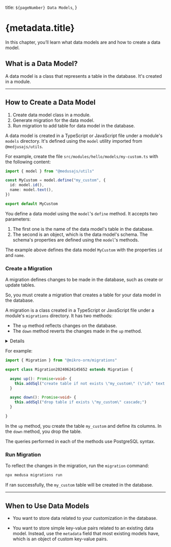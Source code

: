   title: `${pageNumber} Data Models`,
}

# {metadata.title}

In this chapter, you’ll learn what data models are and how to create a data model.

## What is a Data Model?

A data model is a class that represents a table in the database. It's created in a module.

---

## How to Create a Data Model

<Note title="Steps Summary">

1. Create data model class in a module.
2. Generate migration for the data model.
4. Run migration to add table for data model in the database.

</Note>

A data model is created in a TypeScript or JavaScript file under a module's `models` directory. It's defined using the `model` utility imported from `@medjusajs/utils`.

For example, create the file `src/modules/hello/models/my-custom.ts` with the following content:

```ts title="src/modules/hello/models/my-custom.ts"
import { model } from "@medusajs/utils"

const MyCustom = model.define("my_custom", {
  id: model.id(),
  name: model.text(),
})

export default MyCustom
```

You define a data model using the `model`'s `define` method. It accepts two parameters:

1. The first one is the name of the data model's table in the database.
2. The second is an object, which is the data model's schema. The schema's properties are defined using the `model`'s methods.

The example above defines the data model `MyCustom` with the properties `id` and `name`. 

### Create a Migration

A migration defines changes to be made in the database, such as create or update tables.

So, you must create a migration that creates a table for your data model in the database.

A migration is a class created in a TypeScript or JavaScript file under a module's `migrations` directory. It has two methods:

- The `up` method reflects changes on the database.
- The `down` method reverts the changes made in the `up` method.

<Details summaryContent="Generate Migration">
  To generate migrations:

  1. Create the file `src/modules/hello/migrations-config.ts` with the following content:

  ```ts highlights={[["7", '"medusa-hello"', "Use any database name relevant for your module."]]}
  import { defineMikroOrmCliConfig } from "@medusajs/utils"
  import path from "path"
  import MyCustom from "./models/my-custom"

  export default defineMikroOrmCliConfig({
    entities: [MyCustom] as any[],
    databaseName: "medusa-hello",
    migrations: {
      path: path.join(__dirname, "migrations"),
    },
  })
  ```

  2. Run the following command in the root directory of your Medusa application:

  ```bash
  npx cross-env MIKRO_ORM_CLI=./src/modules/hello/migrations-config.ts mikro-orm migration:create
  ```

  <Note title="Tip">

  Add this command as a script in `package.json` for easy usage in the future. Use this command whenever you want to generate a new migration in your module.

  </Note>

  After running the command, a migration file is generated under the `src/modules/hello/migrations` directory.
  
</Details>

For example:

```ts title="src/modules/migrations/Migration20240429090012.ts"
import { Migration } from "@mikro-orm/migrations"

export class Migration20240624145652 extends Migration {

  async up(): Promise<void> {
    this.addSql("create table if not exists \"my_custom\" (\"id\" text not null, \"name\" text not null, \"created_at\" timestamptz not null default now(), \"updated_at\" timestamptz not null default now(), \"deleted_at\" timestamptz null, constraint \"my_custom_pkey\" primary key (\"id\"));")
  }

  async down(): Promise<void> {
    this.addSql("drop table if exists \"my_custom\" cascade;")
  }

}
```

In the `up` method, you create the table `my_custom` and define its columns. In the `down` method, you drop the table.

<Note title="Tip">

The queries performed in each of the methods use PostgreSQL syntax.

</Note>

### Run Migration

To reflect the changes in the migration, run the `migration` command:

```bash npm2yarn
npx medusa migrations run
```

If ran successfully, the `my_custom` table will be created in the database.

---

## When to Use Data Models

<Note title="Use data models when" type="success">

- You want to store data related to your customization in the database.

</Note>

<Note title="Don't use data models if" type="error">

- You want to store simple key-value pairs related to an existing data model. Instead, use the `metadata` field that most existing models have, which is an object of custom key-value pairs.

</Note>
